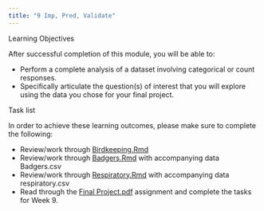 ```yaml
---
title: "9 Imp, Pred, Validate"
---
```



Learning Objectives

After successful completion of this module, you will be able to:

- Perform a complete analysis of a dataset involving categorical or count responses.
- Specifically articulate the question(s) of interest that you will explore using the data you chose for your final project.

Task list

In order to achieve these learning outcomes, please make sure to complete the following:

- Review/work through [Birdkeeping.Rmd](C:\\Users\\cmeck\\Desktop\\D_Anal\\Anal_II\\Scripts\\Birdkeeping.Rmd)
- Review/work through [Badgers.Rmd](C:\\Users\\cmeck\\Desktop\\D_Anal\\Anal_II\\Scripts\\Badgers.Rmd) with accompanying 
data Badgers.csv 
- Review/work through [Respiratory.Rmd](C:\\Users\\cmeck\\Desktop\\D_Anal\\Anal_II\\Scripts\\Respiratory.Rmd) with 
accompanying data respiratory.csv
- Read through the [Final Project.pdf](C:\\Users\\cmeck\\Desktop\\D_Anal\\Anal_II\\Final Project.pdf) assignment and 
complete the tasks for Week 9.